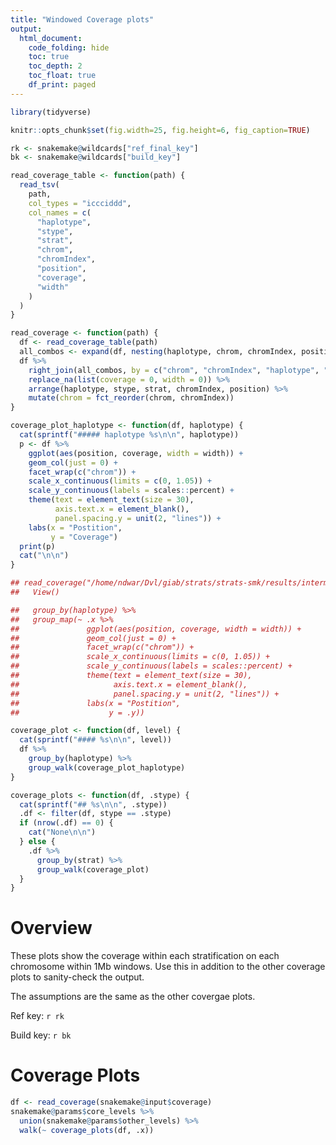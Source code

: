 ```yaml
---
title: "Windowed Coverage plots"
output:
  html_document:
    code_folding: hide
    toc: true
    toc_depth: 2
    toc_float: true
    df_print: paged
---
```

    
```r
library(tidyverse)

knitr::opts_chunk$set(fig.width=25, fig.height=6, fig_caption=TRUE)

rk <- snakemake@wildcards["ref_final_key"]
bk <- snakemake@wildcards["build_key"]

read_coverage_table <- function(path) {
  read_tsv(
    path,
    col_types = "iccciddd",
    col_names = c(
      "haplotype",
      "stype",
      "strat",
      "chrom",
      "chromIndex",
      "position",
      "coverage",
      "width"
    )
  )
}

read_coverage <- function(path) {
  df <- read_coverage_table(path)
  all_combos <- expand(df, nesting(haplotype, chrom, chromIndex, position), nesting(stype, strat))
  df %>%
    right_join(all_combos, by = c("chrom", "chromIndex", "haplotype", "stype", "strat", "position")) %>%
    replace_na(list(coverage = 0, width = 0)) %>%
    arrange(haplotype, stype, strat, chromIndex, position) %>%
    mutate(chrom = fct_reorder(chrom, chromIndex))
}

coverage_plot_haplotype <- function(df, haplotype) {
  cat(sprintf("##### haplotype %s\n\n", haplotype))
  p <- df %>%
    ggplot(aes(position, coverage, width = width)) +
    geom_col(just = 0) +
    facet_wrap(c("chrom")) +
    scale_x_continuous(limits = c(0, 1.05)) +
    scale_y_continuous(labels = scales::percent) +
    theme(text = element_text(size = 30),
          axis.text.x = element_blank(),
          panel.spacing.y = unit(2, "lines")) +
    labs(x = "Postition",
         y = "Coverage")
  print(p)
  cat("\n\n")
}

## read_coverage("/home/ndwar/Dvl/giab/strats/strats-smk/results/intermediates/HG002d1@test-autosome/postprocess/coverage_window.tsv.gz") %>%
##   View()

##   group_by(haplotype) %>%
##   group_map(~ .x %>%
##               ggplot(aes(position, coverage, width = width)) +
##               geom_col(just = 0) +
##               facet_wrap(c("chrom")) +
##               scale_x_continuous(limits = c(0, 1.05)) +
##               scale_y_continuous(labels = scales::percent) +
##               theme(text = element_text(size = 30),
##                     axis.text.x = element_blank(),
##                     panel.spacing.y = unit(2, "lines")) +
##               labs(x = "Postition",
##                    y = .y))

coverage_plot <- function(df, level) {
  cat(sprintf("#### %s\n\n", level))
  df %>%
    group_by(haplotype) %>%
    group_walk(coverage_plot_haplotype)
}

coverage_plots <- function(df, .stype) {
  cat(sprintf("## %s\n\n", .stype))
  .df <- filter(df, stype == .stype)
  if (nrow(.df) == 0) {
    cat("None\n\n")
  } else {
    .df %>%
      group_by(strat) %>%
      group_walk(coverage_plot)
  }
}

```

# Overview

These plots show the coverage within each stratification on each chromosome
within 1Mb windows. Use this in addition to the other coverage plots to
sanity-check the output.

The assumptions are the same as the other covergae plots.

Ref key: `r rk`

Build key: `r bk`

# Coverage Plots

```r
df <- read_coverage(snakemake@input$coverage)
snakemake@params$core_levels %>%
  union(snakemake@params$other_levels) %>%
  walk(~ coverage_plots(df, .x))
```

